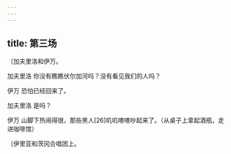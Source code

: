 ```yaml
---
---
---
```

title: 第三场
---




〔加夫里洛和伊万。





加夫里洛 你没有瞧瞧伏尔加河吗？没有看见我们的人吗？

伊万 恐怕已经回来了。

加夫里洛 是吗？

伊万 山脚下热闹得很，那些黑人[26]叽叽喳喳吵起来了。（从桌子上拿起酒瓶，走进咖啡馆）

〔伊里亚和茨冈合唱团上。